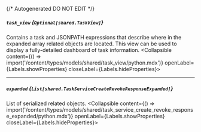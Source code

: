 {/* Autogenerated DO NOT EDIT  */}

##### `task_view` *{`Optional[shared.TaskView]`}*
Contains a task and JSONPATH expressions that describe where in the expanded array related objects are located. This view can be used to display a fully\-detailed dashboard of task information.
<Collapsible content={() => import('/content/types/models/shared/task_view/python.mdx')} openLabel={Labels.showProperties} closeLabel={Labels.hideProperties}>
</Collapsible>

---
##### `expanded` *{`List[shared.TaskServiceCreateRevokeResponseExpanded]`}*
List of serialized related objects.
<Collapsible content={() => import('/content/types/models/shared/task_service_create_revoke_response_expanded/python.mdx')} openLabel={Labels.showProperties} closeLabel={Labels.hideProperties}>
</Collapsible>


